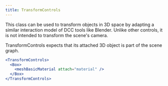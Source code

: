 ```yaml
---
title: TransformControls
---
```


This class can be used to transform objects in 3D space by adapting a similar interaction model of DCC tools like Blender. Unlike other controls, it is not intended to transform the scene's camera.

TransformControls expects that its attached 3D object is part of the scene graph.

```jsx
<TransformControls>
  <Box>
    <meshBasicMaterial attach="material" />
  </Box>
</TransformControls>
```

<StoryBookLink link="controls-transformcontrols--transform-controls-story" />

<StoryBookEmbed id="controls-transformcontrols--transform-controls-story" />
